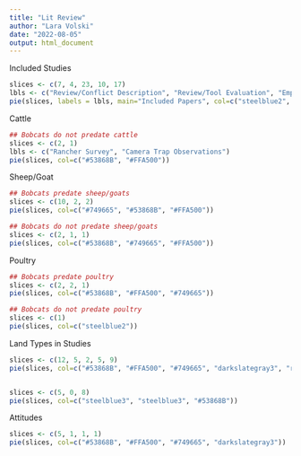 ```yaml
---
title: "Lit Review"
author: "Lara Volski"
date: "2022-08-05"
output: html_document
---
```



Included Studies
```r
slices <- c(7, 4, 23, 10, 17)
lbls <- c("Review/Conflict Description", "Review/Tool Evaluation", "Empirical Study/Conflict Description", "Empirical Study/Tool", "Gray Literature")
pie(slices, labels = lbls, main="Included Papers", col=c("steelblue2", "steelblue", "darkolivegreen3", "darkolivegreen4", "darkgrey"))
```
Cattle
```r
## Bobcats do not predate cattle
slices <- c(2, 1)
lbls <- c("Rancher Survey", "Camera Trap Observations")
pie(slices, col=c("#53868B", "#FFA500"))
```
Sheep/Goat
```r
## Bobcats predate sheep/goats
slices <- c(10, 2, 2)
pie(slices, col=c("#749665", "#53868B", "#FFA500"))

## Bobcats do not predate sheep/goats
slices <- c(2, 1, 1)
pie(slices, col=c("#53868B", "#749665", "#FFA500"))
```

Poultry
```r
## Bobcats predate poultry
slices <- c(2, 2, 1)
pie(slices, col=c("#53868B", "#FFA500", "#749665"))

## Bobcats do not predate poultry
slices <- c(1)
pie(slices, col=c("steelblue2"))
```


Land Types in Studies
```r
slices <- c(12, 5, 2, 5, 9)
pie(slices, col=c("#53868B", "#FFA500", "#749665", "darkslategray3", "rosybrown1"))


slices <- c(5, 0, 8)
pie(slices, col=c("steelblue3", "steelblue3", "#53868B"))
```
Attitudes
```r
slices <- c(5, 1, 1, 1)
pie(slices, col=c("#53868B", "#FFA500", "#749665", "darkslategray3"))

```